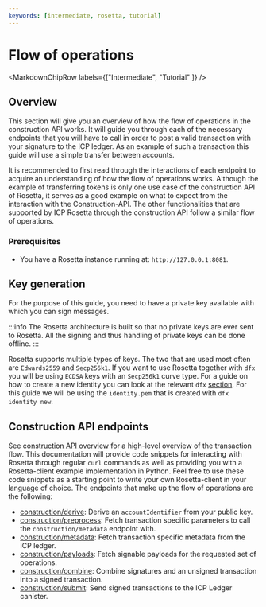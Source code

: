```yaml
---
keywords: [intermediate, rosetta, tutorial]
---
```



# Flow of operations
<MarkdownChipRow labels={["Intermediate", "Tutorial" ]} />

## Overview
This section will give you an overview of how the flow of operations in the construction API works. It will guide you through each of the necessary endpoints that you will have to call in order to post a valid transaction with your signature to the ICP ledger. As an example of such a transaction this guide will use a simple transfer between accounts. 

It is recommended to first read through the interactions of each endpoint to acquire an understanding of how the flow of operations works. Although the example of transferring tokens is only one use case of the construction API of Rosetta, it serves as a good example on what to expect from the interaction with the Construction-API. The other functionalities that are supported by ICP Rosetta through the construction API follow a similar flow of operations.

### Prerequisites

- You have a Rosetta instance running at: `http://127.0.0.1:8081`.

## Key generation
For the purpose of this guide, you need to have a private key available with which you can sign messages. 

:::info
The Rosetta architecture is built so that no private keys are ever sent to Rosetta. All the signing and thus handling of private keys can be done offline. 
:::

Rosetta supports multiple types of keys. The two that are used most often are `Edwards2559` and `Secp256k1`. If you want to use Rosetta together with `dfx` you will be using `ECDSA` keys with an `Secp256k1` curve type. For a guide on how to create a new identity you can look at the relevant `dfx` [section](/docs/current/developer-docs/developer-tools/cli-tools/cli-reference/dfx-identity). 
For this guide we will be using the `identity.pem` that is created with `dfx identity new`. 

## Construction API endpoints
See [construction API overview](https://www.rosetta-api.org/docs/construction_api_introduction.html) for a high-level overview of the transaction flow. This documentation will provide code snippets for interacting with Rosetta through regular `curl` commands as well as providing you with a Rosetta-client example implementation in Python. Feel free to use these code snippets as a starting point to write your own Rosetta-client in your language of choice.
The endpoints that make up the flow of operations are the following:
- [construction/derive](/docs/developer-docs/defi/rosetta/icp_rosetta/construction_api/operations_flow/derive.mdx): Derive an `accountIdentifier` from your public key.
- [construction/preprocess](/docs/developer-docs/defi/rosetta/icp_rosetta/construction_api/operations_flow/preprocess.mdx): Fetch transaction specific parameters to call the `construction/metadata` endpoint with. 
- [construction/metadata](/docs/developer-docs/defi/rosetta/icp_rosetta/construction_api/operations_flow/metadata.mdx): Fetch transaction specific metadata from the ICP ledger. 
- [construction/payloads](/docs/developer-docs/defi/rosetta/icp_rosetta/construction_api/operations_flow/payloads.mdx): Fetch signable payloads for the requested set of operations. 
- [construction/combine](/docs/developer-docs/defi/rosetta/icp_rosetta/construction_api/operations_flow/combine.mdx): Combine signatures and an unsigned transaction into a signed transaction. 
- [construction/submit](/docs/developer-docs/defi/rosetta/icp_rosetta/construction_api/operations_flow/submit.mdx): Send signed transactions to the ICP Ledger canister. 